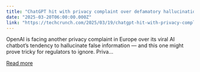 ```yaml
---
title: "ChatGPT hit with privacy complaint over defamatory hallucinations"
date: "2025-03-20T06:00:00.000Z"
link: "https://techcrunch.com/2025/03/19/chatgpt-hit-with-privacy-complaint-over-defamatory-hallucinations/"
---
```


OpenAI is facing another privacy complaint in Europe over its viral AI chatbot&#8217;s tendency to hallucinate false information &#8212; and this one might prove tricky for regulators to ignore. Priva...

[Read more](https://techcrunch.com/2025/03/19/chatgpt-hit-with-privacy-complaint-over-defamatory-hallucinations/)
